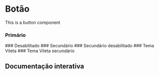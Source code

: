 

<Meta of={Story} />

# Botão

This is a button component

### Primário
<Canvas of={Story.Primary} />
### Desabilitado
<Canvas of={Story.Disabled} />
### Secundário
<Canvas of={Story.Secondary} />
### Secundário desabilitado
<Canvas of={Story.SecondaryDisabled} />
### Tema Vileta
<Canvas of={Story.Violet} />
### Tema Vileta secundário
<Canvas of={Story.VioletSecondary} />

## Documentação interativa
<Primary />
<Controls />